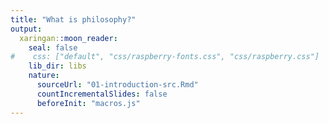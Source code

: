 ```yaml
---
title: "What is philosophy?"
output:
  xaringan::moon_reader:
    seal: false
#    css: ["default", "css/raspberry-fonts.css", "css/raspberry.css"]
    lib_dir: libs
    nature:
      sourceUrl: "01-introduction-src.Rmd"
      countIncrementalSlides: false
      beforeInit: "macros.js" 
--- 
```

